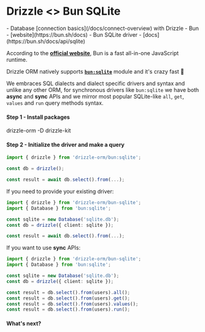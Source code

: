 
# Drizzle \<\> Bun SQLite

<Prerequisites>
- Database [connection basics](/docs/connect-overview) with Drizzle
- Bun - [website](https://bun.sh/docs)
- Bun SQLite driver - [docs](https://bun.sh/docs/api/sqlite)
</Prerequisites>

According to the **[official website](https://bun.sh/)**, Bun is a fast all-in-one JavaScript runtime. 

Drizzle ORM natively supports **[`bun:sqlite`](https://bun.sh/docs/api/sqlite)** module and it's crazy fast 🚀  

We embraces SQL dialects and dialect specific drivers and syntax and unlike any other ORM, 
for synchronous drivers like `bun:sqlite` we have both **async** and **sync** APIs and we mirror most popular 
SQLite-like `all`, `get`, `values` and `run` query methods syntax.

#### Step 1 - Install packages
<Npm>
drizzle-orm
-D drizzle-kit
</Npm>

#### Step 2 - Initialize the driver and make a query
```typescript copy
import { drizzle } from 'drizzle-orm/bun:sqlite';

const db = drizzle();

const result = await db.select().from(...);
```

If you need to provide your existing driver:
```typescript copy
import { drizzle } from 'drizzle-orm/bun-sqlite';
import { Database } from 'bun:sqlite';

const sqlite = new Database('sqlite.db');
const db = drizzle({ client: sqlite });

const result = await db.select().from(...);
```

If you want to use **sync** APIs:
```typescript copy
import { drizzle } from 'drizzle-orm/bun-sqlite';
import { Database } from 'bun:sqlite';

const sqlite = new Database('sqlite.db');
const db = drizzle({ client: sqlite });

const result = db.select().from(users).all();
const result = db.select().from(users).get();
const result = db.select().from(users).values();
const result = db.select().from(users).run();
```

#### What's next?

<WhatsNextPostgres/>